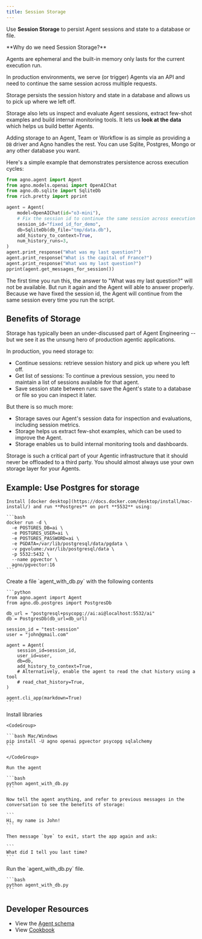 ```yaml
---
title: Session Storage
---
```


Use **Session Storage** to persist Agent sessions and state to a database or file.

<Tip>
**Why do we need Session Storage?**

Agents are ephemeral and the built-in memory only lasts for the current execution run.

In production environments, we serve (or trigger) Agents via an API and need to continue the same session across multiple requests.

Storage persists the session history and state in a database and allows us to pick up where we left off.

Storage also lets us inspect and evaluate Agent sessions, extract few-shot examples and build internal monitoring tools. It lets us **look at the data** which helps us build better Agents.
</Tip>

Adding storage to an Agent, Team or Workflow is as simple as providing a `DB` driver and Agno handles the rest. You can use Sqlite, Postgres, Mongo or any other database you want.

Here's a simple example that demonstrates persistence across execution cycles:

```python storage.py
from agno.agent import Agent
from agno.models.openai import OpenAIChat
from agno.db.sqlite import SqliteDb
from rich.pretty import pprint

agent = Agent(
    model=OpenAIChat(id="o3-mini"),
    # Fix the session id to continue the same session across execution cycles
    session_id="fixed_id_for_demo",
    db=SqliteDb(db_file="tmp/data.db"),
    add_history_to_context=True,
    num_history_runs=3,
)
agent.print_response("What was my last question?")
agent.print_response("What is the capital of France?")
agent.print_response("What was my last question?")
pprint(agent.get_messages_for_session())
```

The first time you run this, the answer to "What was my last question?" will not be available. But run it again and the Agent will able to answer properly. Because we have fixed the session id, the Agent will continue from the same session every time you run the script.

## Benefits of Storage

Storage has typically been an under-discussed part of Agent Engineering -- but we see it as the unsung hero of production agentic applications.

In production, you need storage to:

- Continue sessions: retrieve session history and pick up where you left off.
- Get list of sessions: To continue a previous session, you need to maintain a list of sessions available for that agent.
- Save session state between runs: save the Agent's state to a database or file so you can inspect it later.

But there is so much more:

- Storage saves our Agent's session data for inspection and evaluations, including session metrics.
- Storage helps us extract few-shot examples, which can be used to improve the Agent.
- Storage enables us to build internal monitoring tools and dashboards.

<Warning>
Storage is such a critical part of your Agentic infrastructure that it should never be offloaded to a third party. You should almost always use your own storage layer for your Agents.
</Warning>

## Example: Use Postgres for storage

<Steps>
  <Step title="Run Postgres">

    Install [docker desktop](https://docs.docker.com/desktop/install/mac-install/) and run **Postgres** on port **5532** using:

    ```bash
    docker run -d \
      -e POSTGRES_DB=ai \
      -e POSTGRES_USER=ai \
      -e POSTGRES_PASSWORD=ai \
      -e PGDATA=/var/lib/postgresql/data/pgdata \
      -v pgvolume:/var/lib/postgresql/data \
      -p 5532:5432 \
      --name pgvector \
      agno/pgvector:16
    ```

  </Step>
  <Step title="Create an Agent with Session Storage">
    Create a file `agent_with_db.py` with the following contents

    ```python
    from agno.agent import Agent
    from agno.db.postgres import PostgresDb

    db_url = "postgresql+psycopg://ai:ai@localhost:5532/ai"
    db = PostgresDb(db_url=db_url)

    session_id = "test-session"
    user = "john@gmail.com"

    agent = Agent(
        session_id=session_id,
        user_id=user,
        db=db,
        add_history_to_context=True,
        # Alternatively, enable the agent to read the chat history using a tool
        # read_chat_history=True,
    )

    agent.cli_app(markdown=True)
    ```

  </Step>
  <Step title="Run the agent">
    Install libraries

    <CodeGroup>

    ```bash Mac/Windows
    pip install -U agno openai pgvector psycopg sqlalchemy
    ```

    </CodeGroup>

    Run the agent

    ```bash
    python agent_with_db.py
    ```

    Now tell the agent anything, and refer to previous messages in the conversation to see the benefits of storage:

    ```
    Hi, my name is John!
    ```

    Then message `bye` to exit, start the app again and ask:

    ```
    What did I tell you last time?
    ```

  </Step>
  <Step title="Start a new run">
    Run the `agent_with_db.py` file.

    ```bash
    python agent_with_db.py 
    ```

  </Step>
</Steps>

## Developer Resources

- View the [Agent schema](/reference/agents/agent)
- View [Cookbook](https://github.com/agno-agi/agno/blob/main/cookbook/agents/db/)